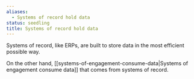 ```yaml
---
aliases:
  - Systems of record hold data
status: seedling
title: Systems of record hold data
---
```

Systems of record, like ERPs, are built to store data in the most efficient possible way.

On the other hand, [[systems-of-engagement-consume-data|Systems of engagement consume data]] that comes from systems of record.
